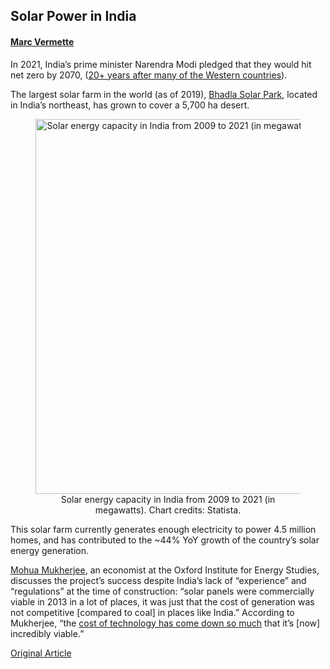## Solar Power in India
#### [Marc Vermette](https://www.linkedin.com/in/marc-vermette/)

In 2021, India's prime minister Narendra Modi pledged that they would hit net zero by 2070, ([20+ years after many of the Western countries](https://www.bloomberg.com/news/articles/2021-11-01/india-will-reach-net-zero-emissions-by-2070-modi-tells-cop26)).

The largest solar farm in the world (as of 2019), [Bhadla Solar Park](https://www.nsenergybusiness.com/projects/bhadla-solar-park-rajasthan/), located in India’s northeast, has grown to cover a 5,700 ha desert.

<center>
![Solar energy capacity in India from 2009 to 2021 (in megawatts). Chart credits: Statista.](https://i.imgur.com/NEWFXf2.png){width=600px}
</center>

This solar farm currently generates enough electricity to power 4.5 million homes, and has contributed to the ~44% YoY growth of the country’s solar energy generation.

[Mohua Mukherjee](https://www.oxfordenergy.org/authors/mohua-mukherjee/), an economist at the Oxford Institute for Energy Studies, discusses the project’s success despite India’s lack of “experience” and “regulations” at the time of construction: "solar panels were commercially viable in 2013 in a lot of places, it was just that the cost of generation was not competitive [compared to coal] in places like India." According to Mukherjee, “the [cost of technology has come down so much](https://www.theguardian.com/environment/2021/jun/23/most-new-wind-solar-projects-cheaper-than-coal-report) that it's [now] incredibly viable."

[Original Article](https://www.businessinsider.com/india-harnessing-renewable-energy-through-worlds-biggest-solar-farm-2022-11)